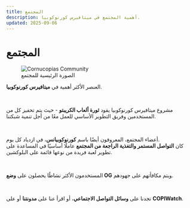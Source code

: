 ```yaml
---
title: المجتمع
description: أهمية المجتمع في ميتافيرس كورنوكوبيا.
updated: 2025-09-06
---
```


# المجتمع  

<figure>
  <img src="/images/community/community.png" alt="Cornucopias Community" />
  <figcaption>الصورة الرئيسية للمجتمع</figcaption>
</figure>

العنصر الأكثر أهمية في **ميتافيرس كورنوكوبيا**.  

</br>

مشروع ميتافيرس كورنوكوبيا يقود **ثورة ألعاب الكريبتو** - حيث يتم تحفيز كل من المستخدمين وفريق التطوير الأساسي للعمل معًا من أجل تنمية شبكتنا.  

</br>

أعضاء المجتمع، المعروفون أيضًا باسم **كورنوكوبيانس**، في ازدياد كل يوم.  
كان **التواصل المستمر والتغذية الراجعة من المجتمع** عاملًا أساسيًا في المساعدة على تطوير لعبة فريدة من نوعها قائمة على البلوكشين.  

</br>

المستخدمون الأكثر نشاطًا يحصلون على **وضع OG** ويتم مكافأتهم على جهودهم.  

</br>

تجدنا على **وسائل التواصل الاجتماعي**، أو اقرأ عنا على **مدونتنا** أو على **COPIWatch**.  
